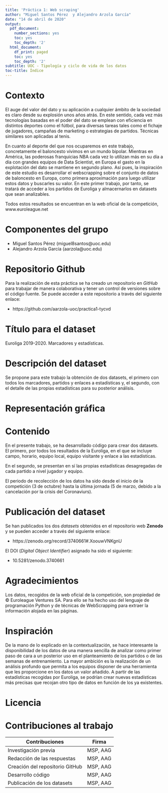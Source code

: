 ```yaml
---
title: 'Práctica 1: Web scraping'
author: "Miguel Santos Pérez  y Alejandro Arzola García"
date: "14 de abril de 2020"
output:
  pdf_document:
    number_sections: yes
    toc: yes
    toc_depth: '2'
  html_document:
    df_print: paged
    toc: yes
    toc_depth: '2'
subtitle: UOC - Tipología y ciclo de vida de los datos
toc-title: Índice
---
```


\newpage
# Contexto

El auge del valor del dato y su aplicación a cualquier ámbito de la sociedad es claro desde su explosión unos años atrás. En este sentido, cada vez más tecnologías basadas en el poder del dato se emplean con eficiencia en distintos deportes como el fútbol, para diversas tareas tales como el fichaje de jugadores, campañas de marketing o estrategias de partidos. Técnicas similares son aplicadas al tenis.

En cuanto al deporte del que nos ocuparemos en este trabajo, concretamente el baloncesto vivimos en un mundo bipolar. Mientras en América, las poderosas franquicias NBA cada vez lo utilizan más en su día a día con grandes equipos de Data Scientist, en Europa el gasto en la explotación del dato se mantiene en segundo plano. Así pues, la inspiración de este estudio es desarrollar el webscrapping sobre el conjunto de datos de baloncesto en Europa, como primera aproximación para luego utilizar estos datos y buscarles su valor. En este primer trabajo, por tanto, se tratará de acceder a los partidos de Euroliga y almacernarlos en datasets que sean analizables.

Todos estos resultados se encuentran en la web oficial de la competición, www.euroleague.net


# Componentes del grupo

* Miguel Santos Pérez (miguel8santos@uoc.edu)
* Alejandro Arzola García (aarzola@uoc.edu)

# Repositorio Github

Para la realización de esta práctica se ha creado un repositorio en _GitHub_ para trabajar de manera colaborativa y tener un control de versiones sobre el código fuente. Se puede acceder a este repositorio a través del siguiente enlace:

* https://github.com/aarzola-uoc/practica1-tycvd

# Título para el dataset

Euroliga 2019-2020. Marcadores y estadísticas.

# Descripción del dataset

Se propone para este trabajo la obtención de dos datasets, el primero con todos los marcadores, partidos y enlaces a estadísticas y, el segundo, con el detalle de las propias estadísticas para su posterior análisis.

# Representación gráfica

# Contenido

En el presente trabajo, se ha desarrollado código para crear dos datasets. El primero, por todos los resultados de la Euroliga, en el que se incluye campo, horario, equipo local, equipo visitante y enlace a las estadísticas.

En el segundo, se presentan en sí las propias estadísticas desagregadas de cada partido a nivel jugador y equipo.

El periodo de recolección de los datos ha sido desde el inicio de la competición (3 de octubre) hasta la última jornada (5 de marzo, debido a la cancelación por la crisis del Coronaviurs). 

# Publicación del dataset

Se han publicados los dos _datasets_ obtenidos en el repositorio web **Zenodo** y se pueden acceder a través del siguiente enlace:

* https://zenodo.org/record/3740661#.XoouwVNKgnU

El DOI (_Digital Object Identifier_) asignado ha sido el siguiente:

* 10.5281/zenodo.3740661

# Agradecimientos

Los datos, recogidos de la web oficial de la competición, son propiedad de © Euroleague Ventures SA. Para ello se ha hecho uso del lenguaje de programación Python y de técnicas de WebScrapping para extraer la información alojada en las páginas.

# Inspiración

De la mano de lo explicado en la contextualización, se hace interesante la disponibilidad de los datos de una manera sencilla de analizar como primer paso de cara a un posterior uso en el planteamiento de los partidos o de las semanas de entrenamiento. 
La mayor ambición es la realización de un análisis profundo que permita a los equipos disponer de una herramienta que les proporcione en los datos un valor añadido. A partir de las estadísticas recogidas por Euroliga, se podrían crear nuevas estadísticas más precisas que recojan otro tipo de datos en función de los ya existentes.

# Licencia

# Contribuciones al trabajo

**Contribuciones**              |  **Firma**                    | 
--------------------------------|:-----------------------------:|
Investigación previa            | MSP, AAG
Redacción de las respuestas     | MSP, AAG
Creación del repositorio GitHub | MSP, AAG
Desarrollo código               | MSP, AAG
Publicación de los datasets     | MSP, AAG
